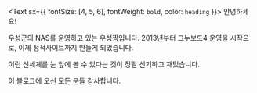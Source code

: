 <Text sx={{ fontSize: [4, 5, 6], fontWeight: `bold`, color: `heading` }}>
  안녕하세요!
</Text>

우성군의 NAS를 운영하고 있는 우성짱입니다. 2013년부터 그누보드4 운영을 시작으로, 이제 정적사이트까지 만들게 되었습니다. 

이런 신세계를 눈 앞에 볼 수 있다는 것이 정말 신기하고 재밌습니다.

이 블로그에 오신 모든 분들 감사합니다.